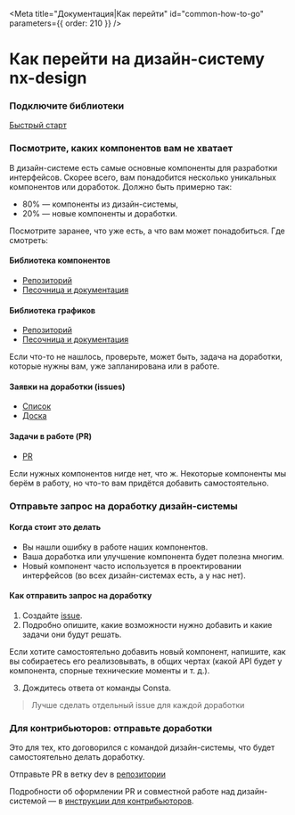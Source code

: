 
<Meta title="Документация|Как перейти" id="common-how-to-go" parameters={{ order: 210 }} />

# Как перейти на дизайн-систему nx-design

### Подключите библиотеки

[Быстрый старт](/?path=/docs/common-start--page)

### Посмотрите, каких компонентов вам не хватает

В дизайн-системе есть самые основные компоненты для разработки интерфейсов. Скорее всего, вам понадобится несколько уникальных компонентов или доработок. Должно быть примерно так:

- 80% — компоненты из дизайн-системы,
- 20% — новые компоненты и доработки.

Посмотрите заранее, что уже есть, а что вам может понадобиться. Где смотреть:

#### Библиотека компонентов

- [Репозиторий](https://github.com/gazprom-neft/consta-uikit)
- [Песочница и документация](https://consta-uikit.vercel.app/)

#### Библиотека графиков

- [Репозиторий](https://github.com/gazprom-neft/consta-charts)
- [Песочница и документация](https://consta-charts.vercel.app/)

Если что-то не нашлось, проверьте, может быть, задача на доработки, которые нужны вам, уже запланирована или в работе.

#### Заявки на доработки (issues)

- [Список](https://github.com/gazprom-neft/consta-uikit/issues)
- [Доска](https://github.com/gazprom-neft/consta-uikit/projects/1)

#### Задачи в работе (PR)

- [PR](https://github.com/gazprom-neft/consta-uikit/pulls)

Если нужных компонентов нигде нет, что ж. Некоторые компоненты мы берём в работу, но что-то вам придётся добавить самостоятельно.

### Отправьте запрос на доработку дизайн-системы

#### Когда стоит это делать

- Вы нашли ошибку в работе наших компонентов.
- Ваша доработка или улучшение компонента будет полезна многим.
- Новый компонент часто используется в проектировании интерфейсов (во всех дизайн-системах есть, а у нас нет).

#### Как отправить запрос на доработку

1. Создайте [issue](https://github.com/gazprom-neft/consta-uikit/issues/new).
2. Подробно опишите, какие возможности нужно добавить и какие задачи они будут решать.

Если хотите самостоятельно добавить новый компонент, напишите, как вы собираетесь его реализовывать, в общих чертах (какой API будет у компонента, спорные технические моменты и т. д.).

3. Дождитесь ответа от команды Consta.

> Лучше сделать отдельный issue для каждой доработки

### Для контрибьюторов: отправьте доработки

Это для тех, кто договорился с командой дизайн-системы, что будет самостоятельно делать доработку.

Отправьте PR в ветку dev в [репозитории](https://github.com/gazprom-neft/consta-uikit)

Подробности об оформлении PR и совместной работе над дизайн-системой — в [инструкции для контрибьюторов](/?path=/docs/common-develop-contributors--page).
